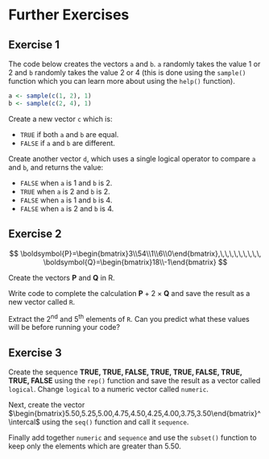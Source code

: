 # Further Exercises {#exercises}

## Exercise 1 {-}

The code below creates the vectors `a` and `b`. `a` randomly takes the value 1 or 2 and `b` randomly takes the value 2 or 4 (this is done using the `sample()` function which you can learn more about using the `help()` function).

```r
a <- sample(c(1, 2), 1)
b <- sample(c(2, 4), 1)
```

Create a new vector `c` which is:

* `TRUE` if both `a` and `b` are equal.
* `FALSE` if `a` and `b` are different.

Create another vector `d`, which uses a single logical operator to compare `a` and `b`, and returns the value:

* `FALSE` when `a` is 1 and `b` is 2.
* `TRUE` when `a` is 2 and `b` is 2.
* `FALSE` when `a` is 1 and `b` is 4.
* `FALSE` when `a` is 2 and `b` is 4.


## Exercise 2 {-}

$$
\boldsymbol{P}=\begin{bmatrix}3\\54\\1\\6\\0\end{bmatrix},\,\,\,\,\,\,\,\,\,
\boldsymbol{Q}=\begin{bmatrix}18\\-1\end{bmatrix}
$$

Create the vectors $\boldsymbol{P}$ and $\boldsymbol{Q}$ in R.

Write code to complete the calculation $\boldsymbol{P}+2\times\boldsymbol{Q}$ and save the result as a new vector called `R`.

Extract the 2^nd^ and 5^th^ elements of `R`. Can you predict what these values will be before running your code?


## Exercise 3 {-}

Create the sequence **TRUE, TRUE, FALSE, TRUE, TRUE, FALSE, TRUE, TRUE, FALSE** using the `rep()` function and save the result as a vector called `logical`. Change `logical` to a numeric vector called `numeric`.

Next, create the vector $\begin{bmatrix}5.50,5.25,5.00,4.75,4.50,4.25,4.00,3.75,3.50\end{bmatrix}^\intercal$ using the `seq()` function and call it `sequence`.

Finally add together `numeric` and `sequence` and use the `subset()` function to keep only the elements which are greater than 5.50.











